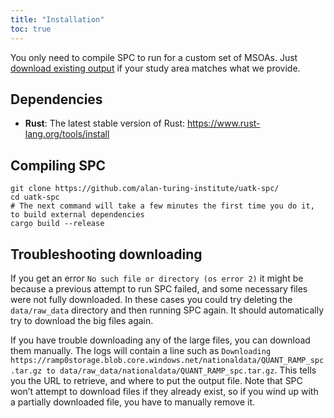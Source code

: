 ```yaml
---
title: "Installation"
toc: true
---
```


You only need to compile SPC to run for a custom set of MSOAs. Just [download
existing output](outputs.qmd) if your study area matches what we provide.

## Dependencies

- **Rust**: The latest stable version of Rust:
  [https://www.rust-lang.org/tools/install](https://www.rust-lang.org/tools/install)

## Compiling SPC

```shell
git clone https://github.com/alan-turing-institute/uatk-spc/
cd uatk-spc
# The next command will take a few minutes the first time you do it, to build external dependencies
cargo build --release
```

## Troubleshooting downloading

If you get an error `No such file or directory (os error 2)` it might be because a previous attempt to run SPC failed, and some necessary files were not fully downloaded. In these cases you could try deleting the `data/raw_data` directory and then running SPC again. It should automatically try to download the big files again.

If you have trouble downloading any of the large files, you can download them
manually. The logs will contain a line such as `Downloading https://ramp0storage.blob.core.windows.net/nationaldata/QUANT_RAMP_spc.tar.gz to data/raw_data/nationaldata/QUANT_RAMP_spc.tar.gz`. This tells you the URL to
retrieve, and where to put the output file. Note that SPC won't attempt to
download files if they already exist, so if you wind up with a partially
downloaded file, you have to manually remove it.
